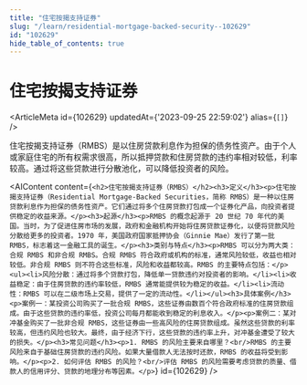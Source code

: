 ```yaml
---
title: "住宅按揭支持证券"
slug: "/learn/residential-mortgage-backed-security--102629"
id: "102629"
hide_table_of_contents: true
---
```



# 住宅按揭支持证券

<ArticleMeta id={102629} updatedAt={'2023-09-25 22:59:02'} alias={`[]`} />
<div className='border-solid border-b border-t-0 my-4 border-[var(--ifm-color-gray-300)]' />

住宅按揭支持证券（RMBS）是以住房贷款利息作为担保的债务性资产。由于个人或家庭住宅的所有权需求很高，所以抵押贷款和住房贷款的违约率相对较低，利率较高。通过将这些贷款进行分散池化，可以降低投资者的风险。

<AIContent content={`<h2>住宅按揭支持证券（RMBS）</h2><h3>定义</h3><p>住宅按揭支持证券（Residential Mortgage-Backed Securities，简称 RMBS）是一种以住房贷款利息作为担保的债务性资产。它们通过将多个住房贷款打包成一个证券化产品，向投资者提供稳定的收益来源。</p><h3>起源</h3><p>RMBS 的概念起源于 20 世纪 70 年代的美国。当时，为了促进住房市场的发展，政府和金融机构开始将住房贷款证券化，以便将贷款风险分散给更多的投资者。1970 年，美国政府国家抵押协会（Ginnie Mae）发行了第一批 RMBS，标志着这一金融工具的诞生。</p><h3>类别与特点</h3><p>RMBS 可以分为两大类：合规 RMBS 和非合规 RMBS。合规 RMBS 符合政府或机构的标准，通常风险较低，收益也相对较低。非合规 RMBS 则不符合这些标准，风险和收益都较高。RMBS 的主要特点包括：</p><ul><li>风险分散：通过将多个贷款打包，降低单一贷款违约对投资者的影响。</li><li>收益稳定：由于住房贷款的违约率较低，RMBS 通常能提供较为稳定的收益。</li><li>流动性：RMBS 可以在二级市场上交易，提供了一定的流动性。</li></ul><h3>具体案例</h3><p>案例一：某投资公司购买了一批合规 RMBS，这些证券由数百个符合政府标准的住房贷款组成。由于这些贷款的违约率低，投资公司每月都能收到稳定的利息收入。</p><p>案例二：某对冲基金购买了一批非合规 RMBS，这些证券由一些高风险的住房贷款组成。虽然这些贷款的利率较高，但违约风险也较大。最终，由于经济下行，这些贷款的违约率上升，对冲基金遭受了较大的损失。</p><h3>常见问题</h3><p>1. RMBS 的风险主要来自哪里？<br/>RMBS 的主要风险来自于基础住房贷款的违约风险。如果大量借款人无法按时还款，RMBS 的收益将受到影响。</p><p>2. 如何评估 RMBS 的风险？<br/>评估 RMBS 的风险需要考虑贷款的质量、借款人的信用评分、贷款的地理分布等因素。</p>`} id={102629} />
